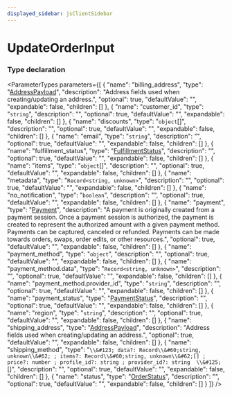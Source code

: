 ```yaml
---
displayed_sidebar: jsClientSidebar
---
```



# UpdateOrderInput

### Type declaration

<ParameterTypes parameters={[
  {
    "name": "billing_address",
    "type": "[AddressPayload](../classes/internal.AddressPayload.mdx)",
    "description": "Address fields used when creating/updating an address.",
    "optional": true,
    "defaultValue": "",
    "expandable": false,
    "children": []
  },
  {
    "name": "customer_id",
    "type": "`string`",
    "description": "",
    "optional": true,
    "defaultValue": "",
    "expandable": false,
    "children": []
  },
  {
    "name": "discounts",
    "type": "`object`[]",
    "description": "",
    "optional": true,
    "defaultValue": "",
    "expandable": false,
    "children": []
  },
  {
    "name": "email",
    "type": "`string`",
    "description": "",
    "optional": true,
    "defaultValue": "",
    "expandable": false,
    "children": []
  },
  {
    "name": "fulfillment_status",
    "type": "[FulfillmentStatus](../enums/internal.FulfillmentStatus-1.mdx)",
    "description": "",
    "optional": true,
    "defaultValue": "",
    "expandable": false,
    "children": []
  },
  {
    "name": "items",
    "type": "`object`[]",
    "description": "",
    "optional": true,
    "defaultValue": "",
    "expandable": false,
    "children": []
  },
  {
    "name": "metadata",
    "type": "`Record<string, unknown>`",
    "description": "",
    "optional": true,
    "defaultValue": "",
    "expandable": false,
    "children": []
  },
  {
    "name": "no_notification",
    "type": "`boolean`",
    "description": "",
    "optional": true,
    "defaultValue": "",
    "expandable": false,
    "children": []
  },
  {
    "name": "payment",
    "type": "[Payment](../classes/internal.Payment.mdx)",
    "description": "A payment is originally created from a payment session. Once a payment session is authorized, the payment is created to represent the authorized amount with a given payment method. Payments can be captured, canceled or refunded. Payments can be made towards orders, swaps, order edits, or other resources.",
    "optional": true,
    "defaultValue": "",
    "expandable": false,
    "children": []
  },
  {
    "name": "payment_method",
    "type": "`object`",
    "description": "",
    "optional": true,
    "defaultValue": "",
    "expandable": false,
    "children": []
  },
  {
    "name": "payment_method.data",
    "type": "`Record<string, unknown>`",
    "description": "",
    "optional": true,
    "defaultValue": "",
    "expandable": false,
    "children": []
  },
  {
    "name": "payment_method.provider_id",
    "type": "`string`",
    "description": "",
    "optional": true,
    "defaultValue": "",
    "expandable": false,
    "children": []
  },
  {
    "name": "payment_status",
    "type": "[PaymentStatus](../enums/internal.PaymentStatus-1.mdx)",
    "description": "",
    "optional": true,
    "defaultValue": "",
    "expandable": false,
    "children": []
  },
  {
    "name": "region",
    "type": "`string`",
    "description": "",
    "optional": true,
    "defaultValue": "",
    "expandable": false,
    "children": []
  },
  {
    "name": "shipping_address",
    "type": "[AddressPayload](../classes/internal.AddressPayload.mdx)",
    "description": "Address fields used when creating/updating an address.",
    "optional": true,
    "defaultValue": "",
    "expandable": false,
    "children": []
  },
  {
    "name": "shipping_method",
    "type": "`\\&#123; data?: Record\\&#60;string, unknown\\&#62; ; items?: Record\\&#60;string, unknown\\&#62;[] ; price?: number ; profile_id?: string ; provider_id?: string  \\&#125;`[]",
    "description": "",
    "optional": true,
    "defaultValue": "",
    "expandable": false,
    "children": []
  },
  {
    "name": "status",
    "type": "[OrderStatus](../enums/internal.OrderStatus-1.mdx)",
    "description": "",
    "optional": true,
    "defaultValue": "",
    "expandable": false,
    "children": []
  }
]} />
